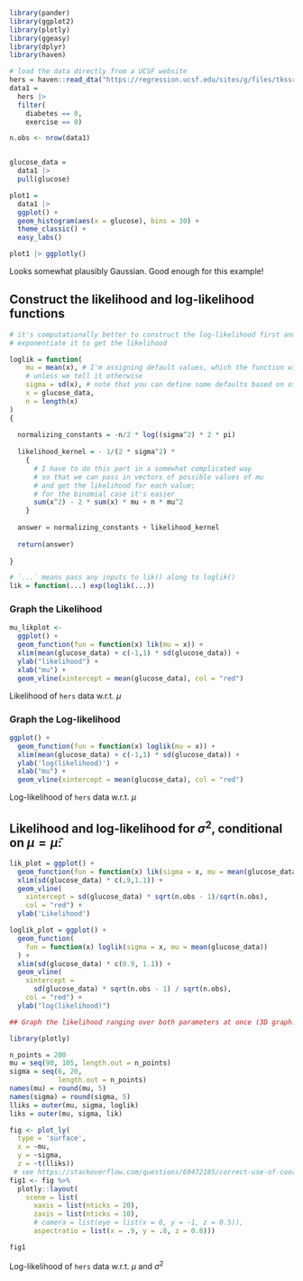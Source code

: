 
```r
library(pander)
library(ggplot2)
library(plotly)
library(ggeasy)
library(dplyr)
library(haven)
```

```r
# load the data directly from a UCSF website
hers = haven::read_dta("https://regression.ucsf.edu/sites/g/files/tkssra6706/f/wysiwyg/home/data/hersdata.dta")
data1 = 
  hers |> 
  filter(
    diabetes == 0,
    exercise == 0)

n.obs <- nrow(data1)


glucose_data = 
  data1 |> 
  pull(glucose)

plot1 = 
  data1 |> 
  ggplot() +
  geom_histogram(aes(x = glucose), bins = 30) +
  theme_classic() +
  easy_labs()

plot1 |> ggplotly() 

```

Looks somewhat plausibly Gaussian. Good enough for this example!

## Construct the likelihood and log-likelihood functions

```r
# it's computationally better to construct the log-likelihood first and then 
# exponentiate it to get the likelihood

loglik = function(
    mu = mean(x), # I'm assigning default values, which the function will use 
    # unless we tell it otherwise
    sigma = sd(x), # note that you can define some defaults based on other arguments
    x = glucose_data, 
    n = length(x)
)
{
  
  normalizing_constants = -n/2 * log((sigma^2) * 2 * pi) 
  
  likelihood_kernel = - 1/(2 * sigma^2) * 
    {
      # I have to do this part in a somewhat complicated way
      # so that we can pass in vectors of possible values of mu
      # and get the likelihood for each value;
      # for the binomial case it's easier
      sum(x^2) - 2 * sum(x) * mu + n * mu^2
    }
  
  answer = normalizing_constants + likelihood_kernel
  
  return(answer)
  
}

# `...` means pass any inputs to lik() along to loglik()
lik = function(...) exp(loglik(...))


```

### Graph the Likelihood

:::{#fig-likelihood-mu}

```r
mu_likplot <- 
  ggplot() + 
  geom_function(fun = function(x) lik(mu = x)) + 
  xlim(mean(glucose_data) + c(-1,1) * sd(glucose_data)) +
  ylab("likelihood") + 
  xlab("mu") +
  geom_vline(xintercept = mean(glucose_data), col = "red")

```

Likelihood of `hers` data w.r.t. $\mu$

:::

### Graph the Log-likelihood

:::{#fig-loglik-mu}

```r

ggplot() + 
  geom_function(fun = function(x) loglik(mu = x)) + 
  xlim(mean(glucose_data) + c(-1,1) * sd(glucose_data)) +
  ylab('log(likelihood)') + 
  xlab("mu") +
  geom_vline(xintercept = mean(glucose_data), col = "red")


```

Log-likelihood of `hers` data w.r.t. $\mu$

:::

## Likelihood and log-likelihood for $\sigma^2$, conditional on $\mu = \hat\mu$:


```r
lik_plot = ggplot() + 
  geom_function(fun = function(x) lik(sigma = x, mu = mean(glucose_data))) + 
  xlim(sd(glucose_data) * c(.9,1.1)) + 
  geom_vline(
    xintercept = sd(glucose_data) * sqrt(n.obs - 1)/sqrt(n.obs), 
    col = "red") +
  ylab('Likelihood')

```


```r
loglik_plot = ggplot() + 
  geom_function(
    fun = function(x) loglik(sigma = x, mu = mean(glucose_data))
  ) + 
  xlim(sd(glucose_data) * c(0.9, 1.1)) +
  geom_vline(
    xintercept = 
      sd(glucose_data) * sqrt(n.obs - 1) / sqrt(n.obs), 
    col = "red") +
  ylab("log(likelihood)")


```

:::{#fig-3d-llik}

```r

## Graph the likelihood ranging over both parameters at once (3D graph!):

library(plotly)

n_points = 200
mu = seq(90, 105, length.out = n_points)
sigma = seq(6, 20, 
            length.out = n_points)
names(mu) = round(mu, 5)
names(sigma) = round(sigma, 5)
lliks = outer(mu, sigma, loglik)
liks = outer(mu, sigma, lik)

fig <- plot_ly(
  type = 'surface',
  x = ~mu,
  y = ~sigma,
  z = ~t(lliks)) 
 # see https://stackoverflow.com/questions/69472185/correct-use-of-coordinates-to-plot-surface-data-with-plotly for explanation of why transpose `t()` is needed
fig1 <- fig %>%
  plotly::layout(
    scene = list(
      xaxis = list(nticks = 20),
      zaxis = list(nticks = 10),
      # camera = list(eye = list(x = 0, y = -1, z = 0.5)),
      aspectratio = list(x = .9, y = .8, z = 0.8)))

fig1
```

Log-likelihood of `hers` data w.r.t. $\mu$ and $\sigma^2$

:::
